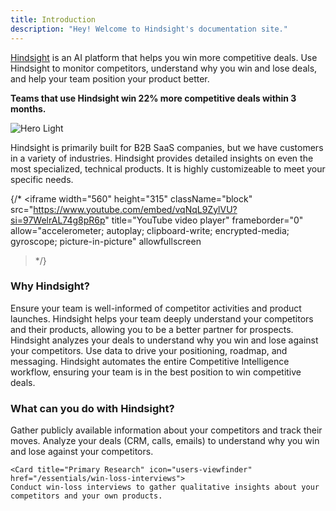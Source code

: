 ```yaml
---
title: Introduction
description: "Hey! Welcome to Hindsight's documentation site."
---
```

[Hindsight](https://www.usehindsight.com) is an AI platform that helps you win more competitive deals.
Use Hindsight to monitor competitors, understand why you win and lose deals, and help your team position your product better.

**Teams that use Hindsight win 22% more competitive deals within 3 months.**

<img alt="Hero Light" classname="block" src="/images/battlecard-image.png" />

Hindsight is primarily built for B2B SaaS companies, but we have customers in a variety of industries. 
Hindsight provides detailed insights on even the most specialized, technical products. It is highly customizeable to meet your specific needs.

{/* <iframe
  width="560"
  height="315"
  className="block"
  src="https://www.youtube.com/embed/vqNqL9ZylVU?si=97WelrAL74g8pR6p"
  title="YouTube video player"
  frameborder="0"
  allow="accelerometer; autoplay; clipboard-write; encrypted-media; gyroscope; picture-in-picture"
  allowfullscreen
></iframe> */}

### Why Hindsight?
<Steps>
  <Step title="Never Miss an Important Update">
    Ensure your team is well-informed of competitor activities and product launches.
  </Step>
  <Step title="Become Market Experts">
    Hindsight helps your team deeply understand your competitors and their products, allowing you to be a better partner for prospects.
  </Step>
  <Step title="Data-Driven Positioning">
    Hindsight analyzes your deals to understand why you win and lose against your competitors. Use data to drive your positioning, roadmap, and messaging.
  </Step>
  <Step title="Save Time, Win More">
    Hindsight automates the entire Competitive Intelligence workflow, ensuring your team is in the best position to win competitive deals.
  </Step>
</Steps>

### What can you do with Hindsight?
<CardGroup cols={3}>
  <Card title="Competitive Monitoring" icon="globe-pointer" href="/essentials/competitors">
    Gather publicly available information about your competitors and track their moves.
  </Card>

  <Card title="Deal Reviews" icon="salesforce" href="/essentials/deal-reviews">
    Analyze your deals (CRM, calls, emails) to understand why you win and lose against your competitors.
  </Card>

    <Card title="Primary Research" icon="users-viewfinder" href="/essentials/win-loss-interviews">
    Conduct win-loss interviews to gather qualitative insights about your competitors and your own products.
  </Card>
</CardGroup>